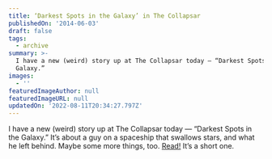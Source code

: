 ```yaml
---
title: ‘Darkest Spots in the Galaxy’ in The Collapsar
publishedOn: '2014-06-03'
draft: false
tags:
  - archive
summary: >-
  I have a new (weird) story up at The Collapsar today — “Darkest Spots in the
  Galaxy.”
images:
  - ''
featuredImageAuthor: null
featuredImageURL: null
updatedOn: '2022-08-11T20:34:27.797Z'
---
```


I have a new (weird) story up at The Collapsar today — “Darkest Spots in the Galaxy.” It’s about a guy on a spaceship that swallows stars, and what he left behind. Maybe some more things, too. [Read!](https://web.archive.org/web/20160822063229/http://thecollapsar.com/2014/06/03/hans/) It’s a short one.
